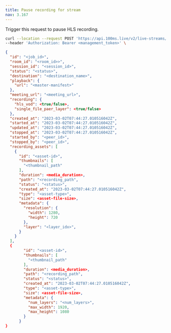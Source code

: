 ```yaml
---
title: Pause recording for stream
nav: 3.167
---
```


Trigger this request to pause HLS recording.

<PostRequest title="https://api.100ms.live/v2/live-streams/:job_id/pause-recording" />
<Request id="req-0">

```bash
curl --location --request POST 'https://api.100ms.live/v2/live-streams/<job_id>/pause-recording' \
--header 'Authorization: Bearer <management_token>' \
```

</Request>
<ResponseBox id="res-0" status="200 OK">

```json
{
  "id": "<job_id>",
  "room_id": "<room_id>>",
  "session_id": "<session_id>",
  "status": "<status>",
  "destination": "<destination_name>",
  "playback": {
    "url": "<master-manifest>"
  },
  "meeting_url": "<meeting_url>",
  "recording": {
    "hls_vod": <true/false>,
    "single_file_paer_layer": <true/false>
  },
  "created_at": "2023-03-02T07:44:27.010516042Z",
  "started_at": "2023-03-02T07:44:27.010516042Z",
  "updated_at": "2023-03-02T07:44:27.010516042Z",
  "stopped_at": "2023-03-02T07:44:27.010516042Z",
  "started_by": "<peer_id>",
  "stopped_by": "<peer_id>",
  "recording_assets": [
    {
      "id": "<asset-id>",
      "thumbnails": [
        "<thumbnail_path"
      ],
      "duration": <media_duration>,
      "path": "<recording_path",
      "status": "<status>",
      "created_at": "2023-03-02T07:44:27.010516042Z",
      "type": "<asset-type>",
      "size": <asset-file-size>,
      "metadata": {
        "resolution": {
          "width": 1280,
          "height": 720
        },
        "layer": "<layer_idx>",
      }
    }
  ],
  {
        "id": "<asset-id>",
        "thumbnails": [
          "<thumbnail_path"
        ],
        "duration": <media_duration>,
        "path": "<recording_path",
        "status": "<status>",
        "created_at": "2023-03-02T07:44:27.010516042Z",
        "type": "<asset-type>",
        "size": <asset-file-size>,
        "metadata": {
          "num_layers": "<num_layers>",
          "max_width": 1920,
          "max_height": 1080
        }
      }
}
```

</ResponseBox>
